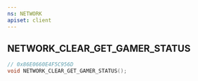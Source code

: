 ```yaml
---
ns: NETWORK
apiset: client
---
```

## NETWORK_CLEAR_GET_GAMER_STATUS

```c
// 0x86E0660E4F5C956D
void NETWORK_CLEAR_GET_GAMER_STATUS();
```